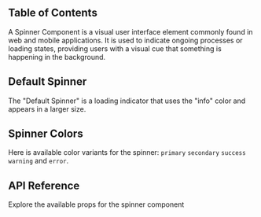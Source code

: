 
## Table of Contents

A Spinner Component is a visual user interface element commonly found in web and mobile applications. It is used to indicate ongoing processes or loading states, providing users with a visual cue that something is happening in the background.

## Default Spinner

The "Default Spinner" is a loading indicator that uses the "info" color and appears in a larger size.

<CodeHighlightPreview code={DefaultSpinnerCode}>
  <DefaultSpinner />
</CodeHighlightPreview>

## Spinner Colors

Here is available color variants for the spinner: `primary` `secondary` `success` `warning` and `error`.

<CodeHighlightPreview code={SpinnerColorsCode}>
  <SpinnerColors />
</CodeHighlightPreview>

## API Reference

Explore the available props for the spinner component

<ComponentApi data={SpinnerApiData} />
